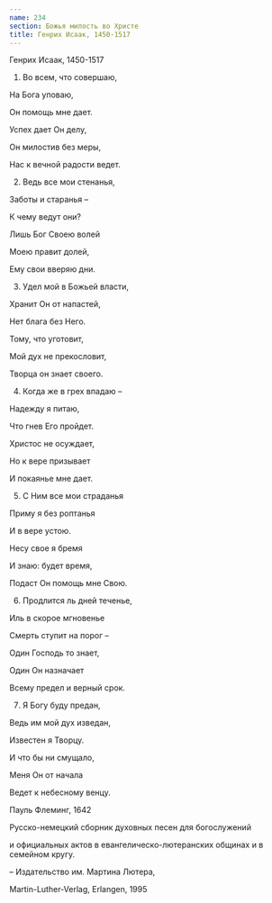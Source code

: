 ```yaml
---
name: 234
section: Божья милость во Христе
title: Генрих Исаак, 1450-1517
---
```

Генрих Исаак, 1450-1517


1. Во всем, что совершаю,

На Бога уповаю,

Он помощь мне дает.

Успех дает Он делу,

Он милостив без меры,

Нас к вечной радости ведет.


2. Ведь все мои стенанья,

Заботы и старанья –

К чему ведут они?

Лишь Бог Своею волей

Моею правит долей,

Ему свои вверяю дни.


3. Удел мой в Божьей власти,

Хранит Он от напастей,

Нет блага без Него.

Тому, что уготовит,

Мой дух не прекословит,

Творца он знает своего.


4. Когда же в грех впадаю –

Надежду я питаю,

Что гнев Его пройдет.

Христос не осуждает,

Но к вере призывает

И покаянье мне дает.


5. С Ним все мои страданья

Приму я без роптанья

И в вере устою.

Несу свое я бремя

И знаю: будет время,

Подаст Он помощь мне Свою.


6. Продлится ль дней теченье,

Иль в скорое мгновенье

Смерть ступит на порог –

Один Господь то знает,

Один Он назначает

Всему предел и верный срок.


7. Я Богу буду предан,

Ведь им мой дух изведан,

Известен я Творцу.

И что бы ни смущало,

Меня Он от начала

Ведет к небесному венцу.


Пауль Флеминг, 1642

Русско-немецкий сборник духовных песен для богослужений

и официальных актов в евангелическо-лютеранских общинах и в семейном кругу.

– Издательство им. Мартина Лютера,

Martin-Luther-Verlag, Erlangen, 1995
